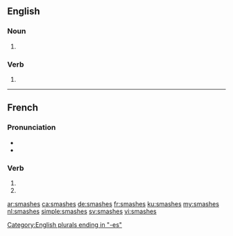 {{also|smashés}}
==English==

===Noun===
{{head|en|plural}}

# {{plural of|smash|lang=en}}

===Verb===
{{head|en|verb form}}

# {{en-third-person singular of|smash}}

[[Category:English plurals ending in "-es"]]

----

==French==

===Pronunciation===
* {{IPA|lang=fr|/smaʃ/}}
* {{homophones|lang=fr|smashe|smashent}}

===Verb===
{{fr-verb-form}}

# {{inflection of|smasher||2|s|pres|indc|lang=fr}}
# {{inflection of|smasher||2|s|pres|subj|lang=fr}}

[[ar:smashes]]
[[ca:smashes]]
[[de:smashes]]
[[fr:smashes]]
[[ku:smashes]]
[[my:smashes]]
[[nl:smashes]]
[[simple:smashes]]
[[sv:smashes]]
[[vi:smashes]]